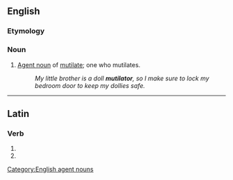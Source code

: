 ==English==

===Etymology===
{{suffix|en|mutilate|or}}

===Noun===
{{en-noun}}

# [[agent noun|Agent noun]] of [[mutilate]]; one who mutilates.
#: ''My little brother is a doll '''mutilator''', so I make sure to lock my bedroom door to keep my dollies safe.''

[[Category:English agent nouns]]

----

==Latin==

===Verb===
{{la-verb-form|mutilātor}}

# {{inflection of|mutilō||2|s|futr|pasv|impr|lang=la}}
# {{inflection of|mutilō||3|s|futr|pasv|impr|lang=la}}